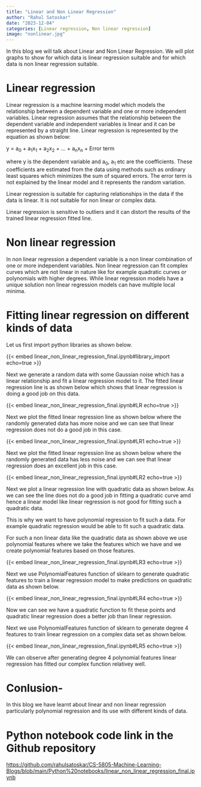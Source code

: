 ---
title: "Linear and Non Linear Regression"
author: "Rahul Satoskar"
date: "2023-12-04"
categories: [Linear regression, Non linear regression]
image: "nonlinear.jpg"
---

In this blog we will talk about Linear and Non Linear Regression. We will plot graphs to show for which data is linear regression suitable and for which data is non linear regression suitable.

# Linear regression

Linear regression is a machine learning model which models the relationship between a dependent variable and one or more independent variables. Linear regression assumes that the relationship between the dependent variable and independent variables is linear and it can be represented by a straight line. Linear regression is represented by the equation as shown below:

y = a~0~ + a~1~x~1~ + a~2~x~2~ + ... + a~n~x~n~ + Error term

where y is the dependent variable and a~0~, a~1~ etc are the coefficients. These coefficients are estimated from the data using methods such as ordinary least squares which minimizes the sum of squared errors. The error term is not explained by the linear model and it represents the random variation.

Linear regression is suitable for capturing relationships in the data if the data is linear. It is not suitable for non linear or complex data.

Linear regression is sensitive to outliers and it can distort the results of the trained linear regression fitted line.

# Non linear regression

In non linear regression a dependent variable is a non linear combination of one or more independent variables. Non linear regression can fit complex curves which are not linear in nature like for example quadratic curves or polynomials with higher degrees. While linear regression models have a unique solution non linear regression models can have multiple local minima.

# Fitting linear regression on different kinds of data

Let us first import python libraries as shown below.

{{< embed linear_non_linear_regression_final.ipynb#library_import echo=true >}}

Next we generate a random data with some Gaussian noise which has a linear relationship and fit a linear regression model to it. The fitted linear regression line is as shown below which shows that linear regression is doing a good job on this data.

{{< embed linear_non_linear_regression_final.ipynb#LR echo=true >}}

Next we plot the fitted linear regression line as shown below where the randomly generated data has more noise and we can see that linear regression does not do a good job in this case.

{{< embed linear_non_linear_regression_final.ipynb#LR1 echo=true >}}

Next we plot the fitted linear regression line as shown below where the randomly generated data has less noise and we can see that linear regression does an excellent job in this case.

{{< embed linear_non_linear_regression_final.ipynb#LR2 echo=true >}}

Next we plot a linear regression line with quadratic data as shown below. As we can see the line does not do a good job in fitting a quadratic curve amd hence a linear model like linear regression is not good for fitting such a quadratic data.

This is why we want to have polynomial regression to fit such a data. For example quadratic regression would be able to fit such a quadratic data.

For such a non linear data like the quadratic data as shown above we use polynomial features where we take the features which we have and we create polynomial features based on those features.

{{< embed linear_non_linear_regression_final.ipynb#LR3 echo=true >}}

Next we use PolynomialFeatures function of sklearn to generate quadratic features to train a linear regression model to make predictions on quadratic data as shown below.

{{< embed linear_non_linear_regression_final.ipynb#LR4 echo=true >}}

Now we can see we have a quadratic function to fit these points and quadratic linear regression does a better job than linear regression.

Next we use PolynomialFeatures function of sklearn to generate degree 4 features to train linear regression on a complex data set as shown below.

{{< embed linear_non_linear_regression_final.ipynb#LR5 echo=true >}}

We can observe after generating degree 4 polynomial features linear regression has fitted our complex function relativey well.

# Conlusion-

In this blog we have learnt about linear and non linear regression particularly polynomial regression and its use with different kinds of data.

# Python notebook code link in the Github repository

<https://github.com/rahulsatoskar/CS-5805-Machine-Learning-Blogs/blob/main/Python%20notebooks/linear_non_linear_regression_final.ipynb>
